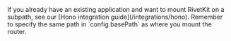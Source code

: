 <Tip>
	If you already have an existing application and want to mount RivetKit on a subpath, see our [Hono integration guide](/integrations/hono). Remember to specify the same path in `config.basePath` as where you mount the router.
</Tip>
